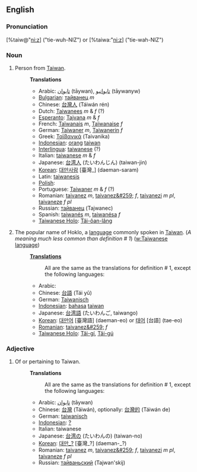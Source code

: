 ==English==
===Pronunciation===
[%taiw@"ni:z] ("tie-wuh-NIZ") or [%taiwa:"ni:z] ("tie-wah-NIZ")

===Noun===

# Person from [[Taiwan]].
#:'''Translations'''
#:*Arabic: [[تايوان]] (tāywan), [[تايوانيو]] (tāywanyw)
#:*[[Bulgarian]]: [[тайванец]] ''m''
#:*Chinese: [[台灣人]] (Táiwán rén)
#:*Dutch: [[Taiwanees]]  ''m'' & ''f'' (?)
#:*[[Esperanto]]: [[Tajvana]] ''m'' & ''f''
#:*French: [[Taïwanais]] ''m'', [[Taïwanaise]]  ''f''
#:*German: [[Taiwaner]] ''m'', [[Taiwanerin]]  ''f''
#:*Greek: [[Ταϊβανικά]] (Taivanika)
#:*[[Indonesian]]: [[orang]] [[taiwan]]
#:*[[Interlingua]]: [[taiwanese]] (?)
#:*Italian: [[taiwanese]] ''m'' & ''f'' 
#:*Japanese: [[台湾人]] (たいわんじん) (taiwan-jin)
#:*[[Korean]]: [[대만사람]] [臺灣_] (daeman-saram)
#:*Latin: [[taiwanesis]] 
#:*[[Polish]]: [[]]
#:*Portuguese: [[Taiwaner]] ''m'' & ''f'' (?)
#:*Romanian: [[taivanez]] ''m'', [[taivanez&#259;]] ''f'', [[taivanezi]] ''m pl'', [[taivaneze]] ''f pl''
#:*Russian: [[тайванец]] (Tajwanec)
#:*Spanish: [[taiwanés]] ''m'', [[taiwanésa]]  ''f''
#:*[[Taiwanese Holo]]: [[Tâi-ôan-lâng]]
# The popular name of Hoklo, a [[language]] commonly spoken in [[Taiwan]]. (''A meaning much less common than definition # 1'') ([[w:Taiwanese language]]) 
#:'''[[Translation]]s'''
#:: All are the same as the translations for definition # 1, except the following languages:
#:*Arabic: [[]]
#:*Chinese: [[台語]] (Tái yǔ)
#:*German: [[Taiwanisch]]
#:*[[Indonesian]]: [[bahasa]] [[taiwan]]
#:*Japanese: [[台湾語]] (たいわんご, taiwango)
#:*[[Korean]]: [[대만어]] [臺灣語] (daeman-eo) or [[태어]] [台語] (tae-eo)
#:*[[Romanian]]: [[taivanez&#259;]] ''f''
#:*[[Taiwanese Holo]]: [[Tâi-gí]], [[Tâi-gú]]

===Adjective===
# Of or pertaining to Taiwan.
#:'''Translations'''
#:: All are the same as the translations for definition # 1, except the following languages:
#:*Arabic: [[تايوان]] (tāywan)
#:*Chinese: [[台灣]] (Táiwán), optionally: [[台灣的]] (Táiwán de)
#:*German: [[taiwanisch]]
#:*[[Indonesian]]: [[?]]
#:*Italian: taiwanese
#:*Japanese: [[台湾の]] (たいわんの) (taiwan-no)
#:*[[Korean]]: [[대만_?]] [臺灣_?] (daeman-_?)
#:*Romanian: [[taivanez]] ''m'', [[taivanez&#259;]] ''f'', [[taivanezi]] ''m pl'', [[taivaneze]] ''f pl''
#:*Russian: [[тайваньский]] (Tajwan'skij)